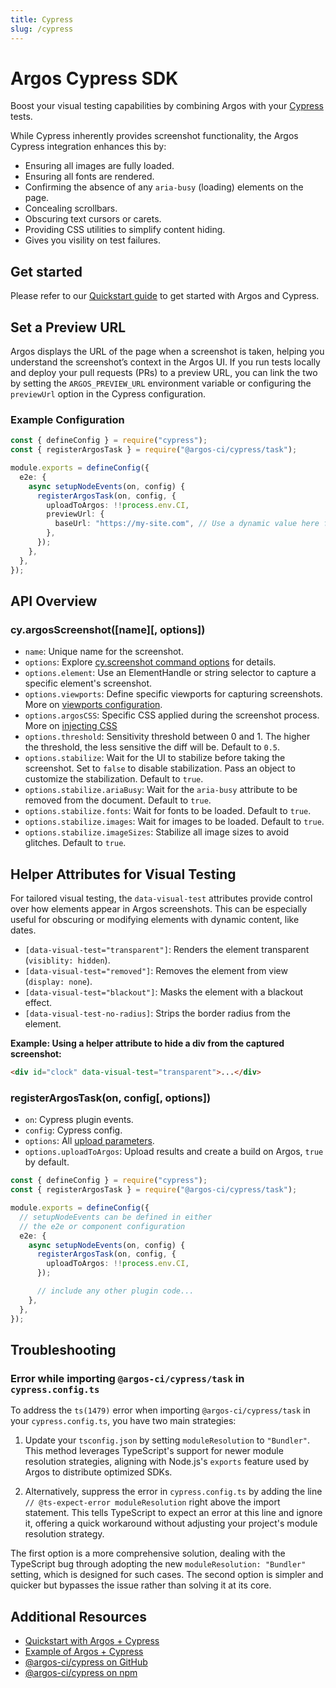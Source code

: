 ```yaml
---
title: Cypress
slug: /cypress
---
```


# Argos Cypress SDK

Boost your visual testing capabilities by combining Argos with your [Cypress](https://www.cypress.io/) tests.

While Cypress inherently provides screenshot functionality, the Argos Cypress integration enhances this by:

- Ensuring all images are fully loaded.
- Ensuring all fonts are rendered.
- Confirming the absence of any `aria-busy` (loading) elements on the page.
- Concealing scrollbars.
- Obscuring text cursors or carets.
- Providing CSS utilities to simplify content hiding.
- Gives you visility on test failures.

## Get started

Please refer to our [Quickstart guide](/quickstart/cypress) to get started with Argos and Cypress.

## Set a Preview URL

Argos displays the URL of the page when a screenshot is taken, helping you understand the screenshot’s context in the Argos UI. If you run tests locally and deploy your pull requests (PRs) to a preview URL, you can link the two by setting the `ARGOS_PREVIEW_URL` environment variable or configuring the `previewUrl` option in the Cypress configuration.

### Example Configuration

```ts title="cypress.config.js"
const { defineConfig } = require("cypress");
const { registerArgosTask } = require("@argos-ci/cypress/task");

module.exports = defineConfig({
  e2e: {
    async setupNodeEvents(on, config) {
      registerArgosTask(on, config, {
        uploadToArgos: !!process.env.CI,
        previewUrl: {
          baseUrl: "https://my-site.com", // Use a dynamic value here for different environments if needed.
        },
      });
    },
  },
});
```

## API Overview

### cy.argosScreenshot([name][, options])

- `name`: Unique name for the screenshot.
- `options`: Explore [cy.screenshot command options](https://docs.cypress.io/api/commands/screenshot) for details.
- `options.element`: Use an ElementHandle or string selector to capture a specific element's screenshot.
- `options.viewports`: Define specific viewports for capturing screenshots. More on [viewports configuration](/viewports).
- `options.argosCSS`: Specific CSS applied during the screenshot process. More on [injecting CSS](/injecting-css)
- `options.threshold`: Sensitivity threshold between 0 and 1. The higher the threshold, the less sensitive the diff will be. Default to `0.5`.
- `options.stabilize`: Wait for the UI to stabilize before taking the screenshot. Set to `false` to disable stabilization. Pass an object to customize the stabilization. Default to `true`.
- `options.stabilize.ariaBusy`: Wait for the `aria-busy` attribute to be removed from the document. Default to `true`.
- `options.stabilize.fonts`: Wait for fonts to be loaded. Default to `true`.
- `options.stabilize.images`: Wait for images to be loaded. Default to `true`.
- `options.stabilize.imageSizes`: Stabilize all image sizes to avoid glitches. Default to `true`.

## Helper Attributes for Visual Testing

For tailored visual testing, the `data-visual-test` attributes provide control over how elements appear in Argos screenshots. This can be especially useful for obscuring or modifying elements with dynamic content, like dates.

- `[data-visual-test="transparent"]`: Renders the element transparent (`visiblity: hidden`).
- `[data-visual-test="removed"]`: Removes the element from view (`display: none`).
- `[data-visual-test="blackout"]`: Masks the element with a blackout effect.
- `[data-visual-test-no-radius]`: Strips the border radius from the element.

**Example: Using a helper attribute to hide a div from the captured screenshot:**

```html
<div id="clock" data-visual-test="transparent">...</div>
```

### registerArgosTask(on, config[, options])

- `on`: Cypress plugin events.
- `config`: Cypress config.
- `options`: All [upload parameters](https://js-sdk-reference.argos-ci.com/interfaces/UploadParameters.html).
- `options.uploadToArgos`: Upload results and create a build on Argos, `true` by default.

```ts title="cypress.config.js"
const { defineConfig } = require("cypress");
const { registerArgosTask } = require("@argos-ci/cypress/task");

module.exports = defineConfig({
  // setupNodeEvents can be defined in either
  // the e2e or component configuration
  e2e: {
    async setupNodeEvents(on, config) {
      registerArgosTask(on, config, {
        uploadToArgos: !!process.env.CI,
      });

      // include any other plugin code...
    },
  },
});
```

## Troubleshooting

### Error while importing `@argos-ci/cypress/task` in `cypress.config.ts`

To address the `ts(1479)` error when importing `@argos-ci/cypress/task` in your `cypress.config.ts`, you have two main strategies:

1. Update your `tsconfig.json` by setting `moduleResolution` to `"Bundler"`. This method leverages TypeScript's support for newer module resolution strategies, aligning with Node.js's `exports` feature used by Argos to distribute optimized SDKs.

2. Alternatively, suppress the error in `cypress.config.ts` by adding the line `// @ts-expect-error moduleResolution` right above the import statement. This tells TypeScript to expect an error at this line and ignore it, offering a quick workaround without adjusting your project's module resolution strategy.

The first option is a more comprehensive solution, dealing with the TypeScript bug through adopting the new `moduleResolution: "Bundler"` setting, which is designed for such cases. The second option is simpler and quicker but bypasses the issue rather than solving it at its core.

## Additional Resources

- [Quickstart with Argos + Cypress](/quickstart/cypress)
- [Example of Argos + Cypress](https://github.com/argos-ci/argos-javascript/tree/main/examples/cypress)
- [@argos-ci/cypress on GitHub](https://github.com/argos-ci/argos-javascript/tree/main/packages/cypress)
- [@argos-ci/cypress on npm](https://www.npmjs.com/package/@argos-ci/cypress)
